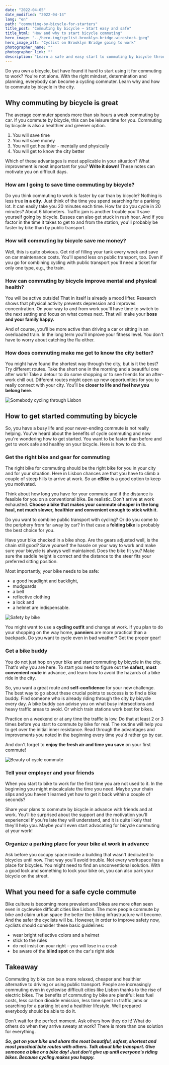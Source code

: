 ```yaml
---
date: "2022-04-05"
date_modified: "2022-04-14"
lang: "en"
path: "commuting-by-bicycle-for-starters"
title_post: "Commuting by bicycle – Start easy and safe"
title_html: "How and why to start bicycle commuting"
hero_image: "../hero-img/cyclist-brooklyn-bridge-wirestock.jpeg"
hero_image_alt: "Cyclist on Brooklyn Bridge going to work"
photographer_name: ""
photographer_link: ""
description: "Learn a safe and easy start to commuting by bicycle through the city. Save time and money and improve your fitness while getting to work on your bicycle."
---
```


Do you own a bicycle, but have found it hard to start using it for commuting to work? You're not alone. With the right mindset, determination and planning, everybody can become a cycling commuter. Learn why and how to commute by bicycle in the city.

## Why commuting by bicycle is great

The average commuter spends more than six hours a week commuting by car. If you commute by bicycle, this can be leisure time for you. Commuting by bicycle is also a healthier and greener option.

1.  You will save time
2.  You will save money
3.  You will get healthier - mentally and physically
4.  You will get to know the city better

Which of these advantages is most applicable in your situation? What improvement is most important for you? **Write it down!** These notes can motivate you on difficult days.

### How am I going to save time commuting by bicycle?

Do you think commuting to work is faster by car than by bicycle? Nothing is less true **in a city**. Just think of the time you spend searching for a parking lot. It can easily take you 20 minutes each time. How far do you cycle in 20 minutes? About 6 kilometers. Traffic jam is another trouble you'll save yourself going by bicycle. Busses can also get stuck in rush hour. And if you factor in the time it takes to get to and from the station, you'll probably be faster by bike than by public transport.

### How will commuting by bicycle save me money?

Well, this is quite obvious. Get rid of filling your tank every week and save on car maintenance costs. You'll spend less on public transport, too. Even if you go for combining cycling with public transport you'll need a ticket for only one type, e.g., the train.

### How can commuting by bicycle improve mental and physical health?

You will be active outside! That in itself is already a mood lifter. Research shows that physical activity prevents depression and improves concentration. On your way to and from work you'll have time to switch to the next setting and focus on what comes next. That will make your **boss and your family happy.**

And of course, you'll be more active than driving a car or sitting in an overloaded train. In the long term you'll improve your fitness level. You don't have to worry about catching the flu either.

### How does commuting make me get to know the city better?

You might have found the shortest way through the city, but is it the best? Try different routes. Take the short one in the morning and a beautiful one after work! Take a detour to do some shopping or to see friends for an after-work chill out. Different routes might open up new opportunities for you to really connect with your city. You'll be **closer to life and feel how you belong here**.

![Somebody cycling through Lisbon](../img/Man-bike-Lisboa.jpg)


## How to get started commuting by bicycle

So, you have a busy life and your never-ending commute is not really helping. You've heard about the benefits of cycle commuting and now you're wondering how to get started. You want to be faster than before and get to work safe and healthy on your bicycle. Here is how to do this.

### Get the right bike and gear for commuting

The right bike for commuting should be the right bike for you in your city and for your situation. Here in Lisbon chances are that you have to climb a couple of steep hills to arrive at work. So an **eBike** is a good option to keep you motivated.

Think about how long you have for your commute and if the distance is feasible for you on a conventional bike. Be realistic. Don't arrive at work exhausted. **Choose a bike that makes your commute cheaper in the long haul, not much slower, healthier and convenient enough to stick with it.**

Do you want to combine public transport with cycling? Or do you come to the periphery from far away by car? In that case a **folding bike** is probably the best choice for you.

Have your bike checked in a bike shop. Are the gears adjusted well, is the chain still good? Save yourself the hassle on your way to work and make sure your bicycle is always well maintained. Does the bike fit you? Make sure the saddle height is correct and the distance to the steer fits your preferred sitting position.

Most importantly, your bike needs to be safe:

- a good headlight and backlight,
- mudguards
- a bell
- reflective clothing
- a lock and
- a helmet are indispensable.

![Safety by bike](../img/Safety.jpg)

You might want to use a **cycling outfit** and change at work. If you plan to do your shopping on the way home, **panniers** are more practical than a backpack. Do you want to cycle even in bad weather? Get the proper gear!

### Get a bike buddy

You do not just hop on your bike and start commuting by bicycle in the city. That's why you are here. To start you need to figure out the **safest, most convenient route** in advance, and learn how to avoid the hazards of a bike ride in the city.

So, you want a great route and **self-confidence** for your new challenge. The best way to go about these crucial points to success is to find a bike buddy. Find someone who is already riding through the city by bicycle every day. A bike buddy can advise you on what busy intersections and heavy traffic areas to avoid. Or which train stations work best for bikes.

Practice on a weekend or at any time the traffic is low. Do that at least 2 or 3 times before you start to commute by bike for real. The routine will help you to get over the initial inner resistance. Read through the advantages and improvements you noted in the beginning every time you'd rather go by car.

And don't forget to **enjoy the fresh air and time you save** on your first commute!

![Beauty of cycle commute](../img/cycle-commute-morning.jpg)

### Tell your employer and your friends

When you start to bike to work for the first time you are not used to it. In the beginning you might miscalculate the time you need. Maybe your chain slips and you haven't learned yet how to get it back within a couple of seconds?

Share your plans to commute by bicycle in advance with friends and at work. You'll be surprised about the support and the motivation you'll experience! If you're late they will understand, and it is quite likely that they'll help you. Maybe you'll even start advocating for bicycle commuting at your work!

### Organize a parking place for your bike at work in advance

Ask before you occupy space inside a building that wasn't dedicated to bicycles until now. That way you'll avoid trouble. Not every workspace has a place for bicycles. You might need to find an unconventional solution. With a good lock and something to lock your bike on, you can also park your bicycle on the street.

## What you need for a safe cycle commute

Bike culture is becoming more prevalent and bikes are more often seen even in cyclewise difficult cities like Lisbon. The more people commute by bike and claim urban space the better the biking infrastructure will become. And the safer the cyclists will be. However, in order to improve safety now, cyclists should consider these basic guidelines:

- wear bright reflective colors and a helmet
- stick to the rules
- do not insist on your right – you will lose in a crash
- be aware of the **blind spot** on the car's right side

## Takeaway

Commuting by bike can be a more relaxed, cheaper and healthier alternative to driving or using public transport. People are increasingly commuting even in cyclewise difficult cities like Lisbon thanks to the rise of electric bikes. The benefits of commuting by bike are plentiful: less fuel costs, less carbon dioxide emission, less time spent in traffic jams or searching for a parking lot and a healthier lifestyle. Well prepared everybody should be able to do it.

Don't wait for the perfect moment. Ask others how they do it! What do others do when they arrive sweaty at work? There is more than one solution for everything.

**_So, get on your bike and share the most beautiful, safest, shortest and most practical bike routes with others. Talk about bike transport. Give someone a bike or a bike day! Just don't give up until everyone's riding bikes. Because cycling makes you happy._**
